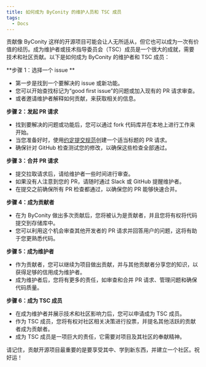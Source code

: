```yaml
---
title: 如何成为 ByConity 的维护人员和 TSC 成员
tags:
  - Docs
---
```


贡献像 ByConity 这样的开源项目可能会让人无所适从，但它也可以成为一次有价值的经历。成为维护者或技术指导委员会（TSC）成员是一个很大的成就，需要技术和社区贡献。以下是如何成为 ByConity 的维护者和 TSC 成员：

**步骤 1：选择一个 issue **

- 第一步是找到一个要解决的 issue 或新功能。
- 您可以开始查找标记为“good first issue”的问题或加入现有的 PR 请求审查。
- 或者邀请维护者解释如何贡献，来获取相关的信息。

**步骤 2：发起 PR 请求**

- 找到要解决的问题或功能后，您可以通过 fork 代码库并在本地上进行工作来开始。
- 当您准备好时，使用[约定提交规范](https://www.conventionalcommits.org/en/v1.0.0/#summary)创建一个适当标题的 PR 请求。
- 确保针对 GitHub 检查测试您的修改，以确保这些检查全部通过。

**步骤 3：合并 PR 请求**

- 提交拉取请求后，请给维护者一些时间进行审查。
- 如果没有人注意到您的 PR，请随时通过 Slack 或 GitHub 提醒维护者。
- 在提交之前确保所有 PR 检查都通过，以确保您的 PR 能够快速合并。

**步骤 4：成为贡献者**

- 在为 ByConity 做出多次贡献后，您将被认为是贡献者，并且您将有权将代码提交到存储库中。
- 您可以利用这个机会审查其他开发者的 PR 请求并回答用户的问题，这将有助于您更熟悉代码。

**步骤 5：成为维护者**

- 作为贡献者，您可以继续为项目做出贡献，并与其他贡献者分享您的知识，以获得足够的信用成为维护者。
- 成为维护者后，您将有更多的责任，如审查和合并 PR 请求、管理问题和确保代码质量。

**步骤 6：成为 TSC 成员**

- 在成为维护者并展示技术和社区影响力后，您可以申请成为 TSC 成员。
- 作为 TSC 成员，您将有权对社区相关决策进行投票，并提名其他活跃的贡献者成为贡献者。
- 成为 TSC 成员是一项巨大的责任，它需要对项目及其社区的奉献精神。

请记住，贡献开源项目最重要的是要享受其中、学到新东西，并建立一个社区。祝好运！
